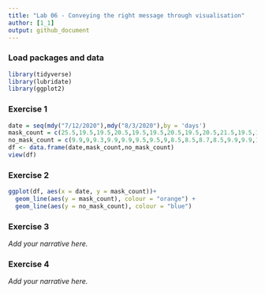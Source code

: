 ```yaml
---
title: "Lab 06 - Conveying the right message through visualisation"
author: [1_1]
output: github_document
---
```


### Load packages and data

```r
library(tidyverse) 
library(lubridate)
library(ggplot2)
```


### Exercise 1

```r
date = seq(mdy("7/12/2020"),mdy("8/3/2020"),by = 'days')
mask_count = c(25.5,19.5,19.5,20.5,19.5,19.5,20.5,19.5,20.5,21.5,19.5,19.5,20.5,19,19.5,17,16.4,16.5,16.6,16,16.1,15.8,15.9)
no_mask_count = c(9.9,9,9.3,9.9,9.9,9.5,9.5,9,8.5,8.5,8.7,8.5,9.9,9.9,10.1,9.5,9.5,9.6,10,8.9,9,8.9,9.1)
df <- data.frame(date,mask_count,no_mask_count)
view(df)

```


### Exercise 2

```r
ggplot(df, aes(x = date, y = mask_count))+
  geom_line(aes(y = mask_count), colour = "orange") +
  geom_line(aes(y = no_mask_count), colour = "blue")

```


### Exercise 3

*Add your narrative here.*


### Exercise 4

*Add your narrative here.*
